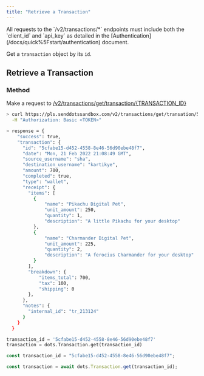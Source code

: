 ```yaml
---
title: "Retrieve a Transaction"
---
```


<Note>
  All requests to the `/v2/transactions/*` endpoints must include both the
  `client_id` and `api_key` as detailed in the
  [Authentication](/docs/quick%5Fstart/authentication) document.
</Note>

Get a `transaction` object by its `id`.

## Retrieve a Transaction

### Method

Make a request to [/v2/transactions/get/transaction/{TRANSACTION_ID}](/api#tag/transactions/paths/~1api~1transactions~1get~1transaction~1%7Btransaction%5Fid%7D/get)

<CodeGroup>

```bash cURL
> curl https://pls.senddotssandbox.com/v2/transactions/get/transation/5cfabe15-d452-4558-8e46-56d90ebe48f7 \
  -H "Authorization: Basic <TOKEN>"

> response = {
    "success": true,
    "transaction": {
      "id": "5cfabe15-d452-4558-8e46-56d90ebe48f7",
      "date": "Mon, 21 Feb 2022 21:08:49 GMT",
      "source_username": "sha",
      "destination_username": "kartikye",
      "amount": 700,
      "completed": true,
      "type": "wallet",
      "receipt": {
        "items": [
          {
              "name": "Pikachu Digital Pet",
              "unit_amount": 250,
              "quantity": 1,
              "description": "A little Pikachu for your desktop"
          },
          {
              "name": "Charmander Digital Pet",
              "unit_amount": 225,
              "quantity": 2,
              "description": "A ferocius Charmander for your desktop"
          }
        ],
        "breakdown": {
            "items_total": 700,
            "tax": 100,
            "shipping": 0
        },
      },
      "notes": {
        "internal_id": "tr_213124"
      }
    }
  }
```

```python Python
transaction_id = '5cfabe15-d452-4558-8e46-56d90ebe48f7'
transaction = dots.Transaction.get(transaction_id)
```

```javascript NodeJS
const transaction_id = "5cfabe15-d452-4558-8e46-56d90ebe48f7";

const transaction = await dots.Transaction.get(transaction_id);
```

</CodeGroup>
